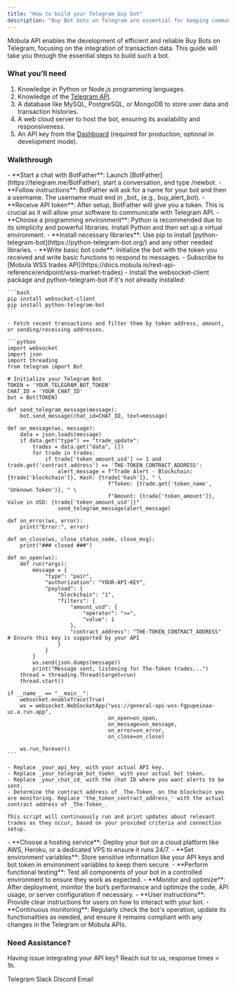 ```yaml
---
title: "How to build your Telegram buy bot"
description: "Buy Bot bots on Telegram are essential for keeping communities informed about project token transactions in real time. These bots enhance users' ability to react quickly to market changes, making them a valuable asset for any cryptocurrency-focused Telegram group."
---
```


Mobula API enables the development of efficient and reliable Buy Bots on Telegram, focusing on the integration of transaction data. This guide will take you through the essential steps to build such a bot.

### What you’ll need

1. Knowledge in Python or Node.js programming languages.
2. Knowledge of the [Telegram API](https://core.telegram.org/).
3. A database like MySQL, PostgreSQL, or MongoDB to store user data and transaction histories.
4. A web cloud server to host the bot, ensuring its availability and responsiveness.
5. An API key from the [Dashboard](https://admin.mobula.fi) (required for production; optional in development mode).

### Walkthrough

<Steps>
  <Step title="Set Up Telegram Bot">
    - **Start a chat with BotFather**: Launch [BotFather](https://telegram.me/BotFather), start a conversation, and type /newbot.
    - **Follow instructions**: BotFather will ask for a name for your bot and then a username. The username must end in _bot_ (e.g., buy_alert_bot).
    - **Receive API token**: After setup, BotFather will give you a token. This is crucial as it will allow your software to communicate with Telegram API.
  </Step>

  <Step title="Develop the Bot">
    - **Choose a programming environment**: Python is recommended due to its simplicity and powerful libraries. Install Python and then set up a virtual environment.
    - **Install necessary libraries**: Use pip to install [python-telegram-bot](https://python-telegram-bot.org/) and any other needed libraries.
    - **Write basic bot code**: Initialize the bot with the token you received and write basic functions to respond to messages.
  </Step>

  <Step title="Blockchain Monitoring and Telegram alerts">
    - Subscribe to [Mobula WSS trades API](https://docs.mobula.io/rest-api-reference/endpoint/wss-market-trades)
    - Install the websocket-client package and python-telegram-bot if it's not already installed:

    ```bash
    pip install websocket-client
    pip install python-telegram-bot
    ```

    - Fetch recent transactions and filter them by token address, amount, or sending/receiving addresses.

    ```python
    import websocket
    import json
    import threading
    from telegram import Bot

    # Initialize your Telegram Bot
    TOKEN = 'YOUR_TELEGRAM_BOT_TOKEN'
    CHAT_ID = 'YOUR_CHAT_ID'
    bot = Bot(TOKEN)

    def send_telegram_message(message):
        bot.send_message(chat_id=CHAT_ID, text=message)

    def on_message(ws, message):
        data = json.loads(message)
        if data.get("type") == "trade_update":
            trades = data.get("data", [])
            for trade in trades:
                if trade['token_amount_usd'] >= 1 and trade.get('contract_address') == 'THE-TOKEN_CONTRACT_ADDRESS':
                    alert_message = f"Trade Alert - Blockchain: {trade['blockchain']}, Hash: {trade['hash']}, " \
                                    f"Token: {trade.get('token_name', 'Unknown Token')}, " \
                                    f"Amount: {trade['token_amount']}, Value in USD: {trade['token_amount_usd']}"
                    send_telegram_message(alert_message)

    def on_error(ws, error):
        print("Error:", error)

    def on_close(ws, close_status_code, close_msg):
        print("### closed ###")

    def on_open(ws):
        def run(*args):
            message = {
                "type": "pair",
                "authorization": "YOUR-API-KEY",
                "payload": {
                    "blockchain": "1",
                    "filters": {
                        "amount_usd": {
                            "operator": ">=",
                            "value": 1
                        },
                        "contract_address": "THE-TOKEN_CONTRACT_ADDRESS"  # Ensure this key is supported by your API
                    }
                }
            }
            ws.send(json.dumps(message))
            print("Message sent, listening for The-Token trades...")
        thread = threading.Thread(target=run)
        thread.start()

    if __name__ == "__main__":
        websocket.enableTrace(True)
        ws = websocket.WebSocketApp("wss://general-api-wss-fgpupeioaa-uc.a.run.app",
                                    on_open=on_open,
                                    on_message=on_message,
                                    on_error=on_error,
                                    on_close=on_close)

        ws.run_forever()
    ```

    - Replace _your_api_key_ with your actual API key.
    - Replace _your_telegram_bot_toekn_ with your actual bot token.
    - Replace _your_chat_id_ with the chat ID where you want alerts to be sent.
    - Determine the contract address of _The-Token_ on the blockchain you are monitoring. Replace 'the_token_contract_address_' with the actual contract address of _The-Token_.

    This script will continuously run and print updates about relevant trades as they occur, based on your provided criteria and connection setup.
  </Step>

  <Step title="Deploy the Bot">
    - **Choose a hosting service**: Deploy your bot on a cloud platform like AWS, Heroku, or a dedicated VPS to ensure it runs 24/7.
    - **Set environment variables**: Store sensitive information like your API keys and bot token in environment variables to keep them secure.
  </Step>

  <Step title="Test and Refine">
    - **Perform functional testing**: Test all components of your bot in a controlled environment to ensure they work as expected.
    - **Monitor and optimize**: After deployment, monitor the bot’s performance and optimize the code, API usage, or server configuration if necessary.
  </Step>

  <Step title="Launch and Monitor">
    - **User instructions**: Provide clear instructions for users on how to interact with your bot.
    - **Continuous monitoring**: Regularly check the bot's operation, update its functionalities as needed, and ensure it remains compliant with any changes in the Telegram or Mobula APIs.
  </Step>
</Steps>

### Need Assistance?

Having issue integrating your API key? Reach out to us, response times < 1h.

<CardGroup>
  <Card title="Support" icon="Telegram" href="https://t.me/MobulaConnectBot">
    Telegram
  </Card>
  <Card title="Support" icon="Slack" href="https://join.slack.com/t/mobulaapi/shared_invite/zt-29zrrpjnl-I0tyD73sy7zKy8q~KLL3Ug">
    Slack
  </Card>
  <Card title="Support" icon="Discord" href="https://discord.gg/JVT7xKm3AD">
    Discord
  </Card>
  <Card title="Email Support" icon="envelope" href="mailto:contact@mobulalabs.org">
    Email
  </Card>
</CardGroup>
